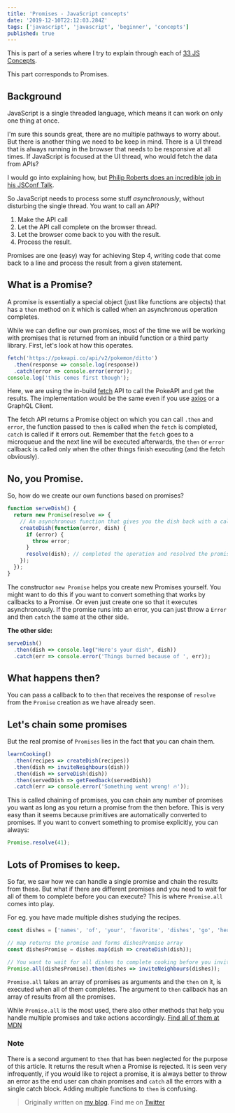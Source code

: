 ```yaml
---
title: 'Promises - JavaScript concepts'
date: '2019-12-10T22:12:03.284Z'
tags: ['javascript', 'javascript', 'beginner', 'concepts']
published: true
---
```


This is part of a series where I try to explain through each of [33 JS Concepts](https://github.com/leonardomso/33-js-concepts).

This part corresponds to Promises.

## Background

JavaScript is a single threaded language, which means it can work on only one thing at once.

I'm sure this sounds great, there are no multiple pathways to worry about. But there is another thing we need to be keep in mind. There is a UI thread that is always running in the browser that needs to be responsive at all times. If JavaScript is focused at the UI thread, who would fetch the data from APIs?

I would go into explaining how, but [Philip Roberts does an incredible job in his JSConf Talk](https://www.youtube.com/watch?v=8aGhZQkoFbQ).

So JavaScript needs to process some stuff _asynchronously_, without disturbing the single thread. You want to call an API?

1. Make the API call
1. Let the API call complete on the browser thread.
1. Let the browser come back to you with the result.
1. Process the result.

Promises are one (easy) way for achieving Step 4, writing code that come back to a line and process the result from a given statement.

## What is a Promise?

A promise is essentially a special object (just like functions are objects) that has a `then` method on it which is called when an asynchronous operation completes.

While we can define our own promises, most of the time we will be working with promises that is returned from an inbuild function or a third party library. First, let's look at how this operates.

```javascript
fetch('https://pokeapi.co/api/v2/pokemon/ditto')
  .then(response => console.log(response))
  .catch(error => console.error(error));
console.log('this comes first though');
```

Here, we are using the in-build [fetch](https://developer.mozilla.org/en-US/docs/Web/API/Fetch_API) API to call the PokeAPI and get the results. The implementation would be the same even if you use [axios](https://github.com/axios/axios) or a GraphQL Client.

The fetch API returns a Promise object on which you can call `.then` and `error`, the function passed to `then` is called when the `fetch` is completed, `catch` is called if it errors out. Remember that the `fetch` goes to a microqueue and the next line will be executed afterwards, the `then` or `error` callback is called only when the other things finish executing (and the fetch obviously).

## No, you Promise.

So, how do we create our own functions based on promises?

```javascript
function serveDish() {
  return new Promise(resolve => {
    // An asynchronous function that gives you the dish back with a callback.
    createDish(function(error, dish) {
      if (error) {
        throw error;
      }
      resolve(dish); // completed the operation and resolved the promise.
    });
  });
}
```

The constructor `new Promise` helps you create new Promises yourself. You might want to do this if you want to convert something that works by callbacks to a Promise. Or even just create one so that it executes asynchronously. If the promise runs into an error, you can just throw a `Error` and then `catch` the same at the other side.

**The other side:**

```javascript
serveDish()
  .then(dish => console.log("Here's your dish", dish))
  .catch(err => console.error('Things burned because of ', err));
```

## What happens then?

You can pass a callback to to `then` that receives the response of `resolve` from the `Promise` creation as we have already seen.

## Let's chain some promises

But the real promise of `Promises` lies in the fact that you can chain them.

```javascript
learnCooking()
  .then(recipes => createDish(recipes))
  .then(dish => inviteNeighbours(dish))
  .then(dish => serveDish(dish))
  .then(servedDish => getFeedback(servedDish))
  .catch(err => console.error('Something went wrong! 🔥'));
```

This is called chaining of promises, you can chain any number of promises you want as long as you return a promise from the then before. This is very easy than it seems because primitives are automatically converted to promises. If you want to convert something to promise explicitly, you can always:

```javascript
Promise.resolve(41);
```

## Lots of Promises to keep.

So far, we saw how we can handle a single promise and chain the results from these. But what if there are different promises and you need to wait for all of them to complete before you can execute? This is where `Promise.all` comes into play.

For eg. you have made multiple dishes studying the recipes.

```javascript
const dishes = ['names', 'of', 'your', 'favorite', 'dishes', 'go', 'here'];

// map returns the promise and forms dishesPromise array
const dishesPromise = dishes.map(dish => createDish(dish));

// You want to wait for all dishes to complete cooking before you invite neighbours
Promise.all(dishesPromise).then(dishes => inviteNeighbours(dishes));
```

`Promise.all` takes an array of promises as arguments and the `then` on it, is executed when all of them completes. The argument to `then` callback has an array of results from all the promises.

While `Promise.all` is the most used, there also other methods that help you handle multiple promises and take actions accordingly. [Find all of them at MDN](https://developer.mozilla.org/en-US/docs/Web/JavaScript/Reference/Global_Objects/Promise#Methods)

### Note

There is a second argument to `then` that has been neglected for the purpose of this article. It returns the result when a Promise is rejected. It is seen very infrequently, if you would like to reject a promise, it is always better to throw an error as the end user can chain promises and `catch` all the errors with a single catch block. Adding multiple functions to `then` is confusing.

> Originally written on [my blog](https://blog.agney.dev/). Find me on [Twitter](https://twitter.com/agneymenon)
